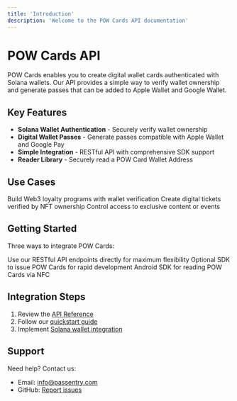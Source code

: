 ```yaml
---
title: 'Introduction'
description: 'Welcome to the POW Cards API documentation'
---
```


# POW Cards API

POW Cards enables you to create digital wallet cards authenticated with Solana wallets. Our API provides a simple way to verify wallet ownership and generate passes that can be added to Apple Wallet and Google Wallet.

## Key Features

- **Solana Wallet Authentication** - Securely verify wallet ownership
- **Digital Wallet Passes** - Generate passes compatible with Apple Wallet and Google Pay
- **Simple Integration** - RESTful API with comprehensive SDK support
- **Reader Library** - Securely read a POW Card Wallet Address

## Use Cases

<CardGroup cols={2}>
   <Card title="Loyalty Programs" icon="star">
    Build Web3 loyalty programs with wallet verification
  </Card>
 <Card title="Event Tickets" icon="ticket">
    Create digital tickets verified by NFT ownership
  </Card>
  <Card title="Access Passes" icon="key">
    Control access to exclusive content or events
  </Card>
</CardGroup>

## Getting Started

Three ways to integrate POW Cards:

<CardGroup cols={3}>
  <Card title="Direct API Integration" icon="globe" href="/api-reference/overview">
    Use our RESTful API endpoints directly for maximum flexibility
  </Card>
  <Card title="Pass Issuance SDK" icon="code" href="/sdk/javascript">
    Optional SDK to issue POW Cards for rapid development
  </Card>
    Android SDK for reading POW Cards via NFC
  </Card>
</CardGroup>

## Integration Steps

1. Review the [API Reference](/api-reference/overview)
2. Follow our [quickstart guide](/quickstart)
3. Implement [Solana wallet integration](/guides/solana-wallet-integration)

## Support

Need help? Contact us:

- Email: [info@passentry.com](mailto:info@passentry.com)
- GitHub: [Report issues](https://github.com/PassEntry/pow-cards-api/issues)

